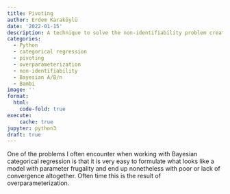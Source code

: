 ```yaml
---
title: Pivoting
author: Erdem Karaköylü
date: '2022-01-15'
description: A technique to solve the non-identifiability problem created by overparameterization in Bayesian models.
categories:
  - Python
  - categorical regression
  - pivoting
  - overparameterization
  - non-identifiability
  - Bayesian A/B/n
  - Bambi
image: ''
format:
  html:
    code-fold: true
execute: 
    cache: true
jupyter: python3
draft: true
---
```


One of the problems I often encounter when working with Bayesian categorical regression is that it is very easy to formulate what looks like a model with parameter frugality and end up nonetheless with poor or lack of convergence altogether. Often time this is the result of overparameterization. 


